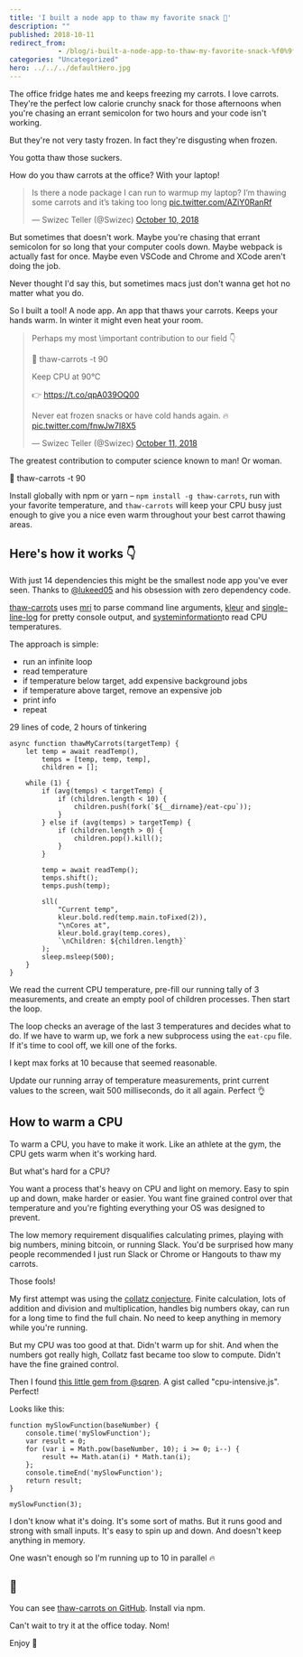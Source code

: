 ```yaml
---
title: 'I built a node app to thaw my favorite snack 🥕'
description: ""
published: 2018-10-11
redirect_from: 
            - /blog/i-built-a-node-app-to-thaw-my-favorite-snack-%f0%9f%a5%95/swizec/8660
categories: "Uncategorized"
hero: ../../../defaultHero.jpg
---
```

<!-- wp:paragraph -->

The office fridge hates me and keeps freezing my carrots. I love carrots. They're the perfect low calorie crunchy snack for those afternoons when you're chasing an errant semicolon for two hours and your code isn't working.

<!-- /wp:paragraph -->



<!-- wp:paragraph -->

But they're not very tasty frozen. In fact they're disgusting when frozen.

<!-- /wp:paragraph -->



<!-- wp:paragraph -->

You gotta thaw those suckers.

<!-- /wp:paragraph -->



<!-- wp:paragraph -->

How do you thaw carrots at the office? With your laptop!

<!-- /wp:paragraph -->



<!-- wp:paragraph {"className":"twitter-tweet"} -->

> Is there a node package I can run to warmup my laptop? I’m thawing some carrots and it’s taking too long [pic.twitter.com/AZiY0RanRf](https://t.co/AZiY0RanRf)
>
> — Swizec Teller (@Swizec) [October 10, 2018](https://twitter.com/Swizec/status/1050142413468000256?ref_src=twsrc%5Etfw)

<!-- /wp:paragraph -->



<!-- wp:paragraph -->

But sometimes that doesn't work. Maybe you're chasing that errant semicolon for so long that your computer cools down. Maybe webpack is actually fast for once. Maybe even VSCode and Chrome and XCode aren't doing the job.

<!-- /wp:paragraph -->



<!-- wp:paragraph -->

Never thought I'd say this, but sometimes macs just don't wanna get hot no matter what you do.

<!-- /wp:paragraph -->



<!-- wp:paragraph -->

So I built a tool! A node app. An app that thaws your carrots. Keeps your hands warm. In winter it might even heat your room.

<!-- /wp:paragraph -->



<!-- wp:paragraph {"className":"twitter-tweet"} -->

> Perhaps my most \\important contribution to our field 👇  
>   
> 🥕 thaw-carrots -t 90  
>   
> Keep CPU at 90℃  
>   
> 👉 <https://t.co/qpA039OQ00>  
>   
> Never eat frozen snacks or have cold hands again. 🔥 [pic.twitter.com/fnwJw7I8X5](https://t.co/fnwJw7I8X5)
>
> — Swizec Teller (@Swizec) [October 11, 2018](https://twitter.com/Swizec/status/1050288715178770432?ref_src=twsrc%5Etfw)

<!-- /wp:paragraph -->



<!-- wp:paragraph -->

The greatest contribution to computer science known to man! Or woman.

<!-- /wp:paragraph -->



<!-- wp:paragraph -->

🥕 thaw-carrots -t 90

<!-- /wp:paragraph -->



<!-- wp:paragraph -->

Install globally with npm or yarn – `npm install -g thaw-carrots`, run with your favorite temperature, and `thaw-carrots` will keep your CPU busy just enough to give you a nice even warm throughout your best carrot thawing areas.

<!-- /wp:paragraph -->



<!-- wp:heading -->

## Here's how it works 👇

<!-- /wp:heading -->



<!-- wp:paragraph -->

With just 14 dependencies this might be the smallest node app you've ever seen. Thanks to [@lukeed05](https://twitter.com/lukeed05) and his obsession with zero dependency code.

<!-- /wp:paragraph -->



<!-- wp:paragraph -->

[thaw-carrots](https://github.com/Swizec/thaw-carrots) uses [mri](https://github.com/lukeed/mri) to parse command line arguments, [kleur](https://github.com/lukeed/kleur) and [single-line-log](https://github.com/freeall/single-line-log) for pretty console output, and [systeminformation](https://github.com/sebhildebrandt/systeminformation)to read CPU temperatures.

<!-- /wp:paragraph -->



<!-- wp:paragraph -->

The approach is simple:

<!-- /wp:paragraph -->



<!-- wp:list -->

- run an infinite loop
- read temperature
- if temperature below target, add expensive background jobs
- if temperature above target, remove an expensive job
- print info
- repeat

<!-- /wp:list -->



<!-- wp:paragraph -->

29 lines of code, 2 hours of tinkering

<!-- /wp:paragraph -->



<!-- wp:code -->

```
async function thawMyCarrots(targetTemp) {
    let temp = await readTemp(),
        temps = [temp, temp, temp],
        children = [];

    while (1) {
        if (avg(temps) < targetTemp) {
            if (children.length < 10) {
                children.push(fork(`${__dirname}/eat-cpu`));
            }
        } else if (avg(temps) > targetTemp) {
            if (children.length > 0) {
                children.pop().kill();
            }
        }

        temp = await readTemp();
        temps.shift();
        temps.push(temp);

        sll(
            "Current temp",
            kleur.bold.red(temp.main.toFixed(2)),
            "\nCores at",
            kleur.bold.gray(temp.cores),
            `\nChildren: ${children.length}`
        );
        sleep.msleep(500);
    }
}
```

<!-- /wp:code -->



<!-- wp:paragraph -->

We read the current CPU temperature, pre-fill our running tally of 3 measurements, and create an empty pool of children processes. Then start the loop.

<!-- /wp:paragraph -->



<!-- wp:paragraph -->

The loop checks an average of the last 3 temperatures and decides what to do. If we have to warm up, we fork a new subprocess using the `eat-cpu` file. If it's time to cool off, we kill one of the forks.

<!-- /wp:paragraph -->



<!-- wp:paragraph -->

I kept max forks at 10 because that seemed reasonable.

<!-- /wp:paragraph -->



<!-- wp:paragraph -->

Update our running array of temperature measurements, print current values to the screen, wait 500 milliseconds, do it all again. Perfect 👌

<!-- /wp:paragraph -->



<!-- wp:heading -->

## How to warm a CPU

<!-- /wp:heading -->



<!-- wp:paragraph -->

To warm a CPU, you have to make it work. Like an athlete at the gym, the CPU gets warm when it's working hard.

<!-- /wp:paragraph -->



<!-- wp:paragraph -->

But what's hard for a CPU?

<!-- /wp:paragraph -->



<!-- wp:paragraph -->

You want a process that's heavy on CPU and light on memory. Easy to spin up and down, make harder or easier. You want fine grained control over that temperature and you're fighting everything your OS was designed to prevent.

<!-- /wp:paragraph -->



<!-- wp:paragraph -->

The low memory requirement disqualifies calculating primes, playing with big numbers, mining bitcoin, or running Slack. You'd be surprised how many people recommended I just run Slack or Chrome or Hangouts to thaw my carrots.

<!-- /wp:paragraph -->



<!-- wp:paragraph -->

Those fools!

<!-- /wp:paragraph -->



<!-- wp:paragraph -->

My first attempt was using the [collatz conjecture](https://en.wikipedia.org/wiki/Collatz_conjecture). Finite calculation, lots of addition and division and multiplication, handles big numbers okay, can run for a long time to find the full chain. No need to keep anything in memory while you're running.

<!-- /wp:paragraph -->



<!-- wp:paragraph -->

But my CPU was too good at that. Didn't warm up for shit. And when the numbers got really high, Collatz fast became too slow to compute. Didn't have the fine grained control.

<!-- /wp:paragraph -->



<!-- wp:paragraph -->

Then I found [this little gem from @sqren](https://gist.github.com/sqren/5083d73f184acae0c5b7). A gist called "cpu-intensive.js". Perfect!

<!-- /wp:paragraph -->



<!-- wp:paragraph -->

Looks like this:

<!-- /wp:paragraph -->



<!-- wp:code -->

```
function mySlowFunction(baseNumber) {
    console.time('mySlowFunction');
    var result = 0; 
    for (var i = Math.pow(baseNumber, 10); i >= 0; i--) {       
        result += Math.atan(i) * Math.tan(i);
    };
    console.timeEnd('mySlowFunction');
    return result;
}

mySlowFunction(3);
```

<!-- /wp:code -->



<!-- wp:paragraph -->

I don't know what it's doing. It's some sort of maths. But it runs good and strong with small inputs. It's easy to spin up and down. And doesn't keep anything in memory.

<!-- /wp:paragraph -->



<!-- wp:paragraph -->

One wasn't enough so I'm running up to 10 in parallel 🔥

<!-- /wp:paragraph -->



<!-- wp:heading -->

## 🥕

<!-- /wp:heading -->



<!-- wp:paragraph -->

You can see [thaw-carrots on GitHub](https://github.com/Swizec/thaw-carrots). Install via npm.

<!-- /wp:paragraph -->



<!-- wp:paragraph -->

Can't wait to try it at the office today. Nom!

<!-- /wp:paragraph -->



<!-- wp:paragraph -->

Enjoy 🥕

<!-- /wp:paragraph -->